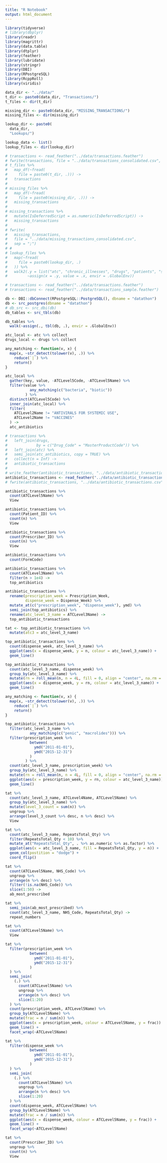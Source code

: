 ```yaml
---
title: "R Notebook"
output: html_document
---
```


```r
library(tidyverse)
# library(dbplyr)
library(readr)
library(magrittr)
library(data.table)
library(dtplyr)
library(feather)
library(lubridate)
library(stringr)
library(DBI)
library(RPostgreSQL)
library(RcppRoll)
library(viridis)
```


```r
data_dir <- "../data/"
t_dir <- paste0(data_dir, "Transactions/")
t_files <- dir(t_dir)

missing_dir <- paste0(data_dir, "MISSING_TRANSACTIONS/")
missing_files <- dir(missing_dir)

lookup_dir <- paste0(
  data_dir,
  "Lookups/")

lookup_data <- list()
lookup_files <- dir(lookup_dir)
```

```r
# transactions <- read_feather("../data/transactions.feather")
# fwrite(transactions, file = "../data/transactions_consolidated.csv", sep = ";")
# t_files %>%
#   map_df(~fread(
#     file = paste0(t_dir, .))) ->
#   transactions
# 
# missing_files %>%
#   map_df(~fread(
#     file = paste0(missing_dir, .))) ->
#   missing_transactions
# 
# missing_transactions %>% 
#   mutate(IsDeferredScript = as.numeric(IsDeferredScript)) -> 
#   missing_transactions
# 
# fwrite(
#   missing_transactions,
#   file = "../data/missing_transactions_consolidated.csv",
#   sep = ";")
# # 
# lookup_files %>%
#   map(~fread(
#     file = paste0(lookup_dir, .)
#   )) %>%
#   walk2(.y = list("atc", "chronic_illnesses", "drugs", "patients", "stores"),
#         ~assign(x = .y, value = .x, envir = .GlobalEnv))
```

```r
# transactions <- read_feather("../data/transactions.feather")
# transactions <- read_feather("../data/transactions_sample.feather")
```

```r
db <- DBI::dbConnect(RPostgreSQL::PostgreSQL(), dbname = "datathon")
db <- src_postgres(dbname = "datathon")
# db_src <- src_dbi(db)
db_tables <- src_tbls(db)

db_tables %>% 
  walk(~assign(., tbl(db, .), envir = .GlobalEnv))
```

```r
atc_local <- atc %>% collect
drugs_local <- drugs %>% collect
```

```r
any_matching <- function(v, x) {
  map(x, ~str_detect(tolower(v), .)) %>% 
    reduce(`|`) %>% 
    return()
}

atc_local %>% 
  gather(key, value, -ATCLevel5Code, -ATCLevel5Name) %>% 
  filter(value %>%
           any_matching(c("bacteria", "biotic"))
         ) %>% 
  distinct(ATCLevel5Code) %>% 
  inner_join(atc_local) %>% 
  filter(
    ATCLevel2Name != "ANTIVIRALS FOR SYSTEMIC USE",
    ATCLevel2Name != "VACCINES"
  ) -> 
  atc_antibiotics

```


```r
# transactions %>%
#   left_join(drugs,
#             by = c("Drug_Code" = "MasterProductCode")) %>%
#   left_join(atc) %>%
#   semi_join(atc_antibiotics, copy = TRUE) %>%
#   collect(n = Inf) ->
#   antibiotic_transactions
# 
# write_feather(antibiotic_transactions, "../data/antibiotic_transactions.feather")
antibiotic_transactions <- read_feather("../data/antibiotic_transactions.feather")
# fwrite(antibiotic_transactions, "../data/antibiotic_transactions.csv")
```

```r
antibiotic_transactions %>% 
  count(ATCLevel5Name) %>% 
  View
```

```r
antibiotic_transactions %>% 
  count(Patient_ID) %>%
  count(n) %>%
  View
```

```r
antibiotic_transactions %>% 
  count(Prescriber_ID) %>% 
  count(n) %>% 
  View
```

```r
antibiotic_transactions %>% 
  count(FormCode)
```

```r
antibiotic_transactions %>% 
  count(ATCLevel3Name) %>% 
  filter(n > 1e4) -> 
  top_antibiotics
```
  
```r
antibiotic_transactions %>% 
  rename(prescription_week = Prescription_Week,
         dispense_week = Dispense_Week) %>% 
  mutate_at(c("prescription_week", "dispense_week"), ymd) %>% 
  semi_join(top_antibiotics) %>% 
  rename(atc_level_3_name = ATCLevel3Name) ->  
  top_antibiotic_transactions

tat <- top_antibiotic_transactions %>% 
  mutate(atc3 = atc_level_3_name)
```

```r
top_antibiotic_transactions %>%
  count(dispense_week, atc_level_3_name) %>% 
  ggplot(aes(x = dispense_week, y = n, colour = atc_level_3_name)) +
  geom_line()
```
```r
top_antibiotic_transactions %>% 
  count(atc_level_3_name, dispense_week) %>% 
  group_by(atc_level_3_name) %>% 
  mutate(rn = roll_mean(n, n = 4L, fill = 0, align = "center", na.rm = T)) %>% 
  ggplot(aes(x = dispense_week, y = rn, colour = atc_level_3_name)) +
  geom_line()
```

```r
any_matching <- function(v, x) {
  map(x, ~str_detect(tolower(v), .)) %>% 
    reduce(`|`) %>% 
    return()
}

top_antibiotic_transactions %>% 
  filter(atc_level_3_name %>%
           any_matching(c("penic", "macrolides"))) %>%
  filter(prescription_week %>% 
           between(
             ymd("2011-01-01"),
             ymd("2015-12-31")
           )
         ) %>% 
  count(atc_level_3_name, prescription_week) %>% 
  group_by(atc_level_3_name) %>% 
  mutate(rn = roll_mean(n, n = 4L, fill = 0, align = "center", na.rm = T)) %>% 
  ggplot(aes(x = prescription_week, y = rn, colour = atc_level_3_name)) +
  geom_line()
```

```r
tat %>% 
  count(atc_level_3_name, ATCLevel4Name, ATCLevel5Name) %>% 
  group_by(atc_level_3_name) %>% 
  mutate(level_3_count = sum(n)) %>% 
  ungroup %>% 
  arrange(level_3_count %>% desc, n %>% desc) %>% 
  View
```


```r
tat %>% 
  count(atc_level_3_name, RepeatsTotal_Qty) %>% 
  filter(RepeatsTotal_Qty < 10) %>% 
  mutate_at("RepeatsTotal_Qty", . %>% as.numeric %>% as.factor) %>% 
  ggplot(aes(x = atc_level_3_name, fill = RepeatsTotal_Qty, y = n)) +
  geom_col(postition = "dodge") +
  coord_flip()
```

```r
tat %>% 
  count(ATCLevel5Name, NHS_Code) %>% 
  ungroup %>% 
  arrange(n %>% desc) %>% 
  filter(!is.na(NHS_Code)) %>% 
  slice(1:50) -> 
  ab_most_prescribed
```

```r
tat %>% 
  semi_join(ab_most_prescribed) %>% 
  count(atc_level_3_name, NHS_Code, RepeatsTotal_Qty) -> 
  repeat_numbers
```

```r
tat %>% 
  count(ATCLevel5Name) %>% 
  View
```

```r
tat %>% 
  filter(prescription_week %>% 
           between(
             ymd("2011-01-01"),
             ymd("2015-12-31")
           )
  ) %>% 
  semi_join(
    (.) %>% 
      count(ATCLevel5Name) %>% 
      ungroup %>% 
      arrange(n %>% desc) %>% 
      slice(1:20)
  ) %>% 
  count(prescription_week, ATCLevel5Name) %>% 
  group_by(ATCLevel5Name) %>% 
  mutate(frac = n / sum(n)) %>% 
  ggplot(aes(x = prescription_week, colour = ATCLevel5Name, y = frac)) +
  geom_line() +
  facet_wrap(~ATCLevel5Name)
```

```r
tat %>% 
  filter(dispense_week %>% 
           between(
             ymd("2011-01-01"),
             ymd("2015-12-31")
           )
  ) %>% 
  semi_join(
    (.) %>% 
      count(ATCLevel5Name) %>% 
      ungroup %>% 
      arrange(n %>% desc) %>% 
      slice(1:20)
  ) %>% 
  count(dispense_week, ATCLevel5Name) %>% 
  group_by(ATCLevel5Name) %>% 
  mutate(frac = n / sum(n)) %>% 
  ggplot(aes(x = dispense_week, colour = ATCLevel5Name, y = frac)) +
  geom_line() +
  facet_wrap(~ATCLevel5Name)
```

```r
tat %>% 
  count(Prescriber_ID) %>%
  ungroup %>% 
  count(n) %>% 
  View
```

